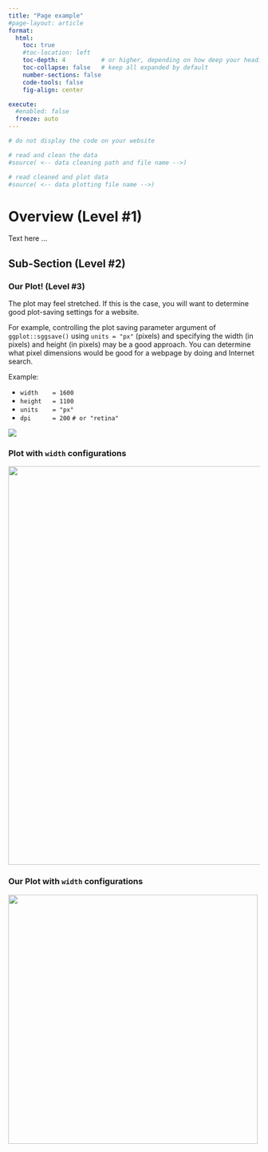 ```yaml
---
title: "Page example"
#page-layout: article
format:
  html:
    toc: true
    #toc-location: left
    toc-depth: 4          # or higher, depending on how deep your headings go
    toc-collapse: false   # keep all expanded by default
    number-sections: false
    code-tools: false
    fig-align: center

execute:
  #enabled: false
  freeze: auto
---
```




```r
# do not display the code on your website

# read and clean the data
#source( <-- data cleaning path and file name -->)

# read cleaned and plot data
#source( <-- data plotting file name -->)
```


# Overview (Level #1)

Text here ...


## Sub-Section (Level #2)

### Our Plot! (Level #3)

The plot may feel stretched. If this is the case, you will want to determine good plot-saving settings for a website. 

For example, controlling the plot saving parameter argument of `ggplot::sggsave()` using `units = "px"` (pixels) and specifying the width (in pixels) and height (in pixels) may be a good approach. You can determine what pixel dimensions would be good for a webpage by doing and Internet search. 

Example:

- `width    = 1600`
- `height   = 1100`
- `units    = "px"`
- `dpi      = 200` `# or "retina"`


![](../figs/cty_hwy_mpg_point.png)

### Plot with `width` configurations

![](../figs/cty_hwy_mpg_point.png){width=800}

### Our Plot with `width` configurations

![](../figs/cty_hwy_mpg_point.png){width=500}
